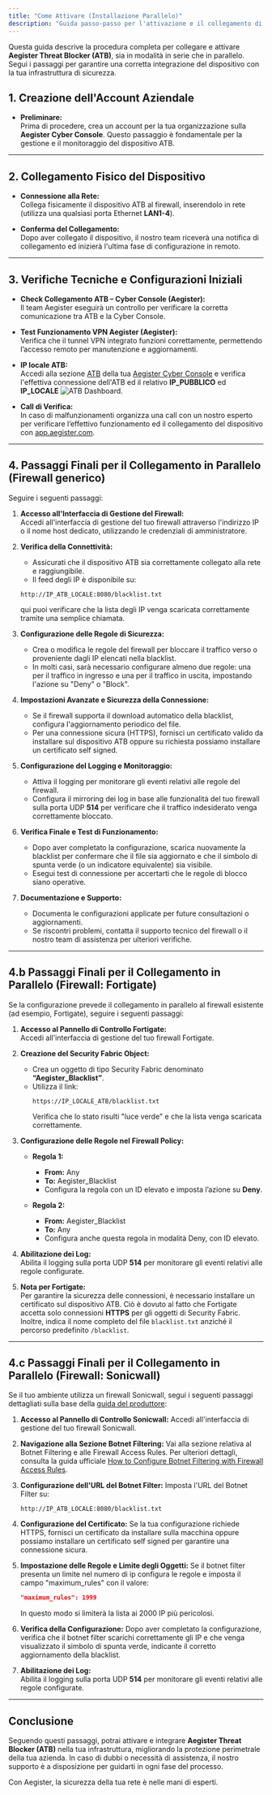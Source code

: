```yaml
---
title: "Come Attivare (Installazione Parallelo)"
description: "Guida passo-passo per l'attivazione e il collegamento di Aegister Threat Blocker alla tua infrastruttura di sicurezza."
---
```


Questa guida descrive la procedura completa per collegare e attivare **Aegister Threat Blocker (ATB)**, sia in modalità in serie che in parallelo. Segui i passaggi per garantire una corretta integrazione del dispositivo con la tua infrastruttura di sicurezza.

## 1. Creazione dell'Account Aziendale

- **Preliminare:**  
  Prima di procedere, crea un account per la tua organizzazione sulla **Aegister Cyber Console**. Questo passaggio è fondamentale per la gestione e il monitoraggio del dispositivo ATB.

---

## 2. Collegamento Fisico del Dispositivo

- **Connessione alla Rete:**  
  Collega fisicamente il dispositivo ATB al firewall, inserendolo in rete (utilizza una qualsiasi porta Ethernet **LAN1-4**).
  
- **Conferma del Collegamento:**  
  Dopo aver collegato il dispositivo, il nostro team riceverà una notifica di collegamento ed inizierà l'ultima fase di configurazione in remoto.

---

## 3. Verifiche Tecniche e Configurazioni Iniziali

- **Check Collegamento ATB – Cyber Console (Aegister):**  
  Il team Aegister eseguirà un controllo per verificare la corretta comunicazione tra ATB e la Cyber Console.
  
- **Test Funzionamento VPN Aegister (Aegister):**  
  Verifica che il tunnel VPN integrato funzioni correttamente, permettendo l’accesso remoto per manutenzione e aggiornamenti.
  
- **IP locale ATB:**  
  Accedi alla sezione [ATB](https://app.aegister.com/perimeter-protection/aegister-threat-blocker/) della tua [Aegister Cyber Console](/documentation/acc/how-get-account) e verifica l'effettiva connessione dell'ATB ed il relativo **IP_PUBBLICO** ed **IP_LOCALE** 
  ![ATB Dashboard](/images/atb-dashboard.png).

- **Call di Verifica:**  
  In caso di malfunzionamenti organizza una call con un nostro esperto per verificare l’effettivo funzionamento ed il collegamento del dispositivo con [app.aegister.com](https://app.aegister.com/perimeter-protection/aegister-threat-blocker//).

---

## 4. Passaggi Finali per il Collegamento in Parallelo (Firewall generico)

Seguire i seguenti passaggi:

1. **Accesso all'Interfaccia di Gestione del Firewall:**  
   Accedi all'interfaccia di gestione del tuo firewall attraverso l'indirizzo IP o il nome host dedicato, utilizzando le credenziali di amministratore.

2. **Verifica della Connettività:**  
   - Assicurati che il dispositivo ATB sia correttamente collegato alla rete e raggiungibile.  
   - Il feed degli IP è disponibile su:
   ```
   http://IP_ATB_LOCALE:8080/blacklist.txt
   ```
   qui puoi verificare che la lista degli IP venga scaricata correttamente tramite una semplice chiamata.

3. **Configurazione delle Regole di Sicurezza:**  
   - Crea o modifica le regole del firewall per bloccare il traffico verso o proveniente dagli IP elencati nella blacklist.  
   - In molti casi, sarà necessario configurare almeno due regole: una per il traffico in ingresso e una per il traffico in uscita, impostando l'azione su "Deny" o "Block".

4. **Impostazioni Avanzate e Sicurezza della Connessione:**  
   - Se il firewall supporta il download automatico della blacklist, configura l'aggiornamento periodico del file.  
   - Per una connessione sicura (HTTPS), fornisci un certificato valido da installare sul dispositivo ATB oppure su richiesta possiamo installare un certificato self signed.

5. **Configurazione del Logging e Monitoraggio:**  
   - Attiva il logging per monitorare gli eventi relativi alle regole del firewall.  
   - Configura il mirroring dei log in base alle funzionalità del tuo firewall sulla porta UDP **514** per verificare che il traffico indesiderato venga correttamente bloccato.

6. **Verifica Finale e Test di Funzionamento:**  
   - Dopo aver completato la configurazione, scarica nuovamente la blacklist per confermare che il file sia aggiornato e che il simbolo di spunta verde (o un indicatore equivalente) sia visibile.  
   - Esegui test di connessione per accertarti che le regole di blocco siano operative.

7. **Documentazione e Supporto:**  
   - Documenta le configurazioni applicate per future consultazioni o aggiornamenti.  
   - Se riscontri problemi, contatta il supporto tecnico del firewall o il nostro team di assistenza per ulteriori verifiche.

---

## 4.b Passaggi Finali per il Collegamento in Parallelo (Firewall: Fortigate)

Se la configurazione prevede il collegamento in parallelo al firewall esistente (ad esempio, Fortigate), seguire i seguenti passaggi:

1. **Accesso al Pannello di Controllo Fortigate:**  
   Accedi all'interfaccia di gestione del tuo firewall Fortigate.

2. **Creazione del Security Fabric Object:**  
   - Crea un oggetto di tipo Security Fabric denominato **“Aegister_Blacklist”**.  
   - Utilizza il link:  
     ```
     https://IP_LOCALE_ATB/blacklist.txt
     ```  
     Verifica che lo stato risulti "luce verde" e che la lista venga scaricata correttamente.

3. **Configurazione delle Regole nel Firewall Policy:**  
   - **Regola 1:**  
     - **From:** Any  
     - **To:** Aegister_Blacklist  
     - Configura la regola con un ID elevato e imposta l’azione su **Deny**.
     
   - **Regola 2:**  
     - **From:** Aegister_Blacklist  
     - **To:** Any  
     - Configura anche questa regola in modalità Deny, con ID elevato.

4. **Abilitazione dei Log:**  
   Abilita il logging sulla porta UDP **514** per monitorare gli eventi relativi alle regole configurate.

5. **Nota per Fortigate:**  
   Per garantire la sicurezza delle connessioni, è necessario installare un certificato sul dispositivo ATB. Ciò è dovuto al fatto che Fortigate accetta solo connessioni **HTTPS** per gli oggetti di Security Fabric. Inoltre, indica il nome completo del file `blacklist.txt` anziché il percorso predefinito `/blacklist`.

---

## 4.c Passaggi Finali per il Collegamento in Parallelo (Firewall: Sonicwall)

Se il tuo ambiente utilizza un firewall Sonicwall, segui i seguenti passaggi dettagliati sulla base della [guida del produttore](https://www.sonicwall.com/support/knowledge-base/how-to-configure-botnet-filtering-with-firewall-access-rules/170503936467975):

1. **Accesso al Pannello di Controllo Sonicwall:**
   Accedi all'interfaccia di gestione del tuo firewall Sonicwall.

2. **Navigazione alla Sezione Botnet Filtering:**
   Vai alla sezione relativa al Botnet Filtering e alle Firewall Access Rules. Per ulteriori dettagli, consulta la guida ufficiale [How to Configure Botnet Filtering with Firewall Access Rules](https://www.sonicwall.com/support/knowledge-base/how-to-configure-botnet-filtering-with-firewall-access-rules/170503936467975).

3. **Configurazione dell'URL del Botnet Filter:**
   Imposta l'URL del Botnet Filter su:
   ```
   http://IP_ATB_LOCALE:8080/blacklist.txt
   ```

4. **Configurazione del Certificato:**
   Se la tua configurazione richiede HTTPS, fornisci un certificato da installare sulla macchina oppure possiamo installare un certificato self signed per garantire una connessione sicura.

5. **Impostazione delle Regole e Limite degli Oggetti:**
   Se il botnet filter presenta un limite nel numero di ip configura le regole e imposta il campo "maximum_rules" con il valore:
   ```json
   "maximum_rules": 1999
   ```
   In questo modo si limiterà la lista ai 2000 IP più pericolosi.

6. **Verifica della Configurazione:**
   Dopo aver completato la configurazione, verifica che il botnet filter scarichi correttamente gli IP e che venga visualizzato il simbolo di spunta verde, indicante il corretto aggiornamento della blacklist.

7. **Abilitazione dei Log:**  
   Abilita il logging sulla porta UDP **514** per monitorare gli eventi relativi alle regole configurate.

---

## Conclusione

Seguendo questi passaggi, potrai attivare e integrare **Aegister Threat Blocker (ATB)** nella tua infrastruttura, migliorando la protezione perimetrale della tua azienda. In caso di dubbi o necessità di assistenza, il nostro supporto è a disposizione per guidarti in ogni fase del processo.

Con Aegister, la sicurezza della tua rete è nelle mani di esperti.